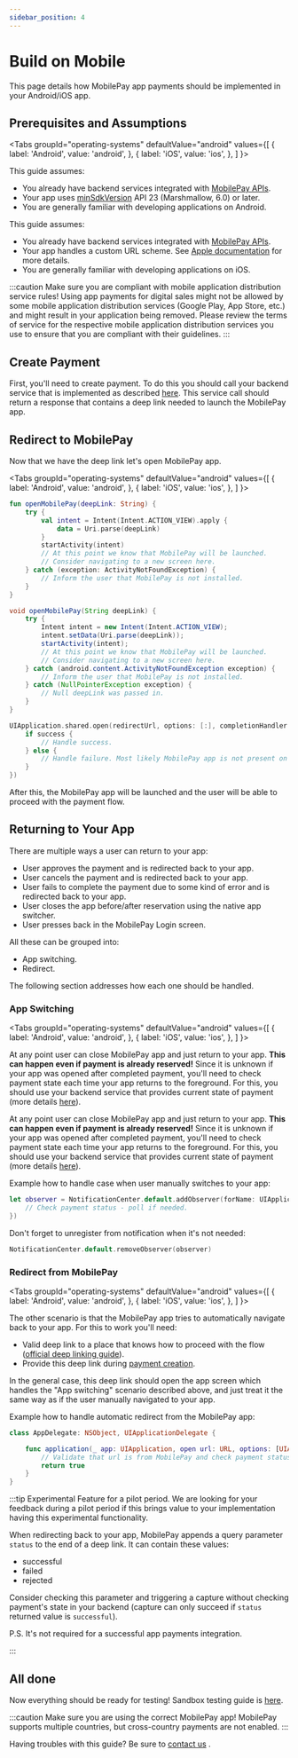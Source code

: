 ```yaml
---
sidebar_position: 4
---
```



# Build on Mobile

This page details how MobilePay app payments should be implemented in your Android/iOS app.

## Prerequisites and Assumptions

<Tabs
  groupId="operating-systems"
  defaultValue="android"
  values={[
    { label: 'Android', value: 'android', },
    { label: 'iOS', value: 'ios', },
  ]
}>
<TabItem value="android">

This guide assumes:

- You already have backend services integrated with [MobilePay APIs](/docs/guides/app-payments/how-it-works).
- Your app uses [minSdkVersion](https://developer.android.com/training/basics/supporting-devices/platforms.html#sdk-versions) API 23 (Marshmallow, 6.0) or later.
- You are generally familiar with developing applications on Android.

</TabItem>

<TabItem value="ios">

This guide assumes:

- You already have backend services integrated with [MobilePay APIs](/docs/guides/app-payments/how-it-works).
- Your app handles a custom URL scheme. See [Apple documentation](https://developer.apple.com/documentation/xcode/defining-a-custom-url-scheme-for-your-app) for more details.
- You are generally familiar with developing applications on iOS.

</TabItem>
</Tabs>

:::caution Make sure you are compliant with mobile application distribution service rules!
Using app payments for digital sales might not be allowed by some mobile application distribution services (Google Play, App Store, etc.) and might result in your application being removed. Please review the terms of service for the respective mobile application distribution services you use to ensure that you are compliant with their guidelines.
:::

## Create Payment

First, you'll need to create payment. To do this you should call your backend service that is implemented as described [here](/docs/payments-refunds/create-payments). This service call should return a response that contains a deep link needed to launch the MobilePay app.

## Redirect to MobilePay

Now that we have the deep link let's open MobilePay app.

<Tabs
  groupId="operating-systems"
  defaultValue="android"
  values={[
    { label: 'Android', value: 'android', },
    { label: 'iOS', value: 'ios', },
  ]
}>
<TabItem value="android">

```kotlin title="Kotlin"
fun openMobilePay(deepLink: String) {
    try {
        val intent = Intent(Intent.ACTION_VIEW).apply {
            data = Uri.parse(deepLink)
        }
        startActivity(intent)
        // At this point we know that MobilePay will be launched.
        // Consider navigating to a new screen here.
    } catch (exception: ActivityNotFoundException) {
        // Inform the user that MobilePay is not installed.
    }
}
```

```java title="Java"
void openMobilePay(String deepLink) {
    try {
        Intent intent = new Intent(Intent.ACTION_VIEW);
        intent.setData(Uri.parse(deepLink));
        startActivity(intent);
        // At this point we know that MobilePay will be launched.
        // Consider navigating to a new screen here.
    } catch (android.content.ActivityNotFoundException exception) {
        // Inform the user that MobilePay is not installed.
    } catch (NullPointerException exception) {
        // Null deepLink was passed in.
    }
}
```

</TabItem>

<TabItem value="ios">

```swift title="Swift"
UIApplication.shared.open(redirectUrl, options: [:], completionHandler: { success in
    if success {
        // Handle success.
    } else {
        // Handle failure. Most likely MobilePay app is not present on the user's device.
    }
})
```

</TabItem>
</Tabs>

After this, the MobilePay app will be launched and the user will be able to proceed with the payment flow.

## Returning to Your App

There are multiple ways a user can return to your app:

- User approves the payment and is redirected back to your app.
- User cancels the payment and is redirected back to your app.
- User fails to complete the payment due to some kind of error and is redirected back to your app.
- User closes the app before/after reservation using the native app switcher.
- User presses back in the MobilePay Login screen.

All these can be grouped into:

- App switching.
- Redirect.

The following section addresses how each one should be handled.

### App Switching

<Tabs
  groupId="operating-systems"
  defaultValue="android"
  values={[
    { label: 'Android', value: 'android', },
    { label: 'iOS', value: 'ios', },
  ]
}>
<TabItem value="android">

At any point user can close MobilePay app and just return to your app. **This can happen even if payment is already reserved!** Since it is unknown if your app was opened after completed payment, you'll need to check payment state each time your app returns to the foreground. For this, you should use your backend service that provides current state of payment (more details [here](/docs/payments-refunds/create-payments)).

</TabItem>

<TabItem value="ios">

At any point user can close MobilePay app and just return to your app. **This can happen even if payment is already reserved!** Since it is unknown if your app was opened after completed payment, you'll need to check payment state each time your app returns to the foreground. For this, you should use your backend service that provides current state of payment (more details [here](/docs/payments-refunds/create-payments)).

Example how to handle case when user manually switches to your app:

```swift title="Swift"
let observer = NotificationCenter.default.addObserver(forName: UIApplication.didBecomeActiveNotification, object: nil, queue: nil, using: { _ in
    // Check payment status - poll if needed.
})
```

Don't forget to unregister from notification when it's not needed:

```swift title="Swift"
NotificationCenter.default.removeObserver(observer)
```

</TabItem>
</Tabs>

### Redirect from MobilePay

<Tabs
  groupId="operating-systems"
  defaultValue="android"
  values={[
    { label: 'Android', value: 'android', },
    { label: 'iOS', value: 'ios', },
  ]
}>
<TabItem value="android">

The other scenario is that the MobilePay app tries to automatically navigate back to your app. For this to work you'll need:

- Valid deep link to a place that knows how to proceed with the flow ([official deep linking guide](https://developer.android.com/training/app-links/deep-linking)).
- Provide this deep link during [payment creation](#create-payment).

In the general case, this deep link should open the app screen which handles the "App switching" scenario described above, and just treat it the same way as if the user manually navigated to your app.

</TabItem>

<TabItem value="ios">

Example how to handle automatic redirect from the MobilePay app:

```swift
class AppDelegate: NSObject, UIApplicationDelegate {

    func application(_ app: UIApplication, open url: URL, options: [UIApplication.OpenURLOptionsKey : Any] = [:]) -> Bool {
        // Validate that url is from MobilePay and check payment status - poll if needed.
        return true
    }
}
```

</TabItem>
</Tabs>

:::tip Experimental Feature for a pilot period.
We are looking for your feedback during a pilot period if this brings value to your implementation having this experimental functionality.

When redirecting back to your app, MobilePay appends a query parameter `status` to the end of a deep link. It can contain these values:

- successful
- failed
- rejected

Consider checking this parameter and triggering a capture without checking payment's state in your backend (capture can only succeed if `status` returned value is `successful`).

P.S. It's not required for a successful app payments integration.

:::

## All done

Now everything should be ready for testing! Sandbox testing guide is [here](/docs/testing).

:::caution Make sure you are using the correct MobilePay app!
MobilePay supports multiple countries, but cross-country payments are not enabled.
:::

Having troubles with this guide? Be sure to [contact us](mailto:developer@mobilepay.dk) .
